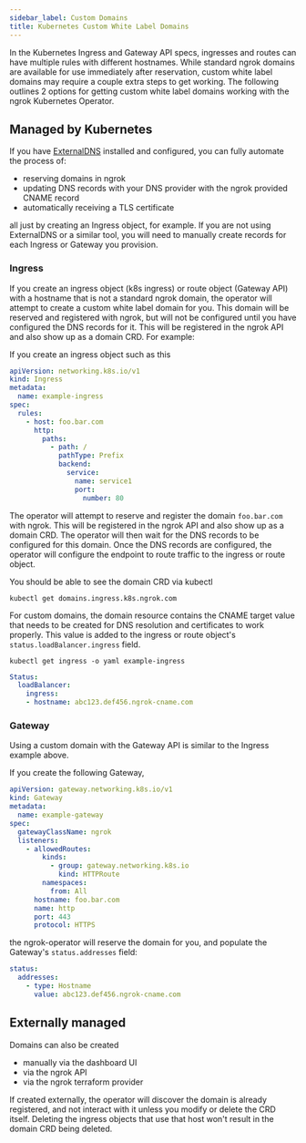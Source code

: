 ```yaml
---
sidebar_label: Custom Domains
title: Kubernetes Custom White Label Domains
---
```


In the Kubernetes Ingress and Gateway API specs, ingresses and routes can have multiple rules with different hostnames. While standard ngrok
domains are available for use immediately after reservation, custom white label domains may require a couple extra steps to get working.
The following outlines 2 options for getting custom white label domains working with the ngrok Kubernetes Operator.

## Managed by Kubernetes

If you have [ExternalDNS](https://github.com/kubernetes-sigs/external-dns) installed and configured, you can fully automate the process
of:

* reserving domains in ngrok
* updating DNS records with your DNS provider with the ngrok provided CNAME record
* automatically receiving a TLS certificate

all just by creating an Ingress object, for example. If you are not using ExternalDNS or a similar
tool, you will need to manually create records for each Ingress or Gateway you provision.

### Ingress

If you create an ingress object (k8s ingress) or route object (Gateway API) with a hostname that is not a standard ngrok domain, the operator
will attempt to create a custom white label domain for you. This domain will be reserved and registered with ngrok, but will not be configured
until you have configured the DNS records for it. This will be registered in the ngrok API and also show up as a domain CRD. For example:

If you create an ingress object such as this

```yaml
apiVersion: networking.k8s.io/v1
kind: Ingress
metadata:
  name: example-ingress
spec:
  rules:
    - host: foo.bar.com
      http:
        paths:
          - path: /
            pathType: Prefix
            backend:
              service:
                name: service1
                port:
                  number: 80
```

The operator will attempt to reserve and register the domain `foo.bar.com` with ngrok. This will be registered in the ngrok API and also show up as
a domain CRD. The operator will then wait for the DNS records to be configured for this domain. Once the DNS records are configured, the operator will
configure the endpoint to route traffic to the ingress or route object.

You should be able to see the domain CRD via kubectl

```shell
kubectl get domains.ingress.k8s.ngrok.com
```

For custom domains, the domain resource contains the CNAME target value that needs to be created for DNS resolution and certificates to work properly.
This value is added to the ingress or route object's `status.loadBalancer.ingress` field.

`kubectl get ingress -o yaml example-ingress`

```yaml
Status:
  loadBalancer:
    ingress:
    - hostname: abc123.def456.ngrok-cname.com
```

### Gateway

Using a custom domain with the Gateway API is similar to the Ingress example above.

If you create the following Gateway,

```yaml
apiVersion: gateway.networking.k8s.io/v1
kind: Gateway
metadata:
  name: example-gateway
spec:
  gatewayClassName: ngrok
  listeners:
    - allowedRoutes:
        kinds:
          - group: gateway.networking.k8s.io
            kind: HTTPRoute
        namespaces:
          from: All
      hostname: foo.bar.com
      name: http
      port: 443
      protocol: HTTPS
```

the ngrok-operator will reserve the domain for you, and populate the Gateway's `status.addresses` field:

```yaml
status:
  addresses:
    - type: Hostname
      value: abc123.def456.ngrok-cname.com
```

## Externally managed

Domains can also be created

- manually via the dashboard UI
- via the ngrok API
- via the ngrok terraform provider

If created externally, the operator will discover the domain is already registered, and not interact with it unless you modify or delete the CRD itself.
Deleting the ingress objects that use that host won't result in the domain CRD being deleted.
